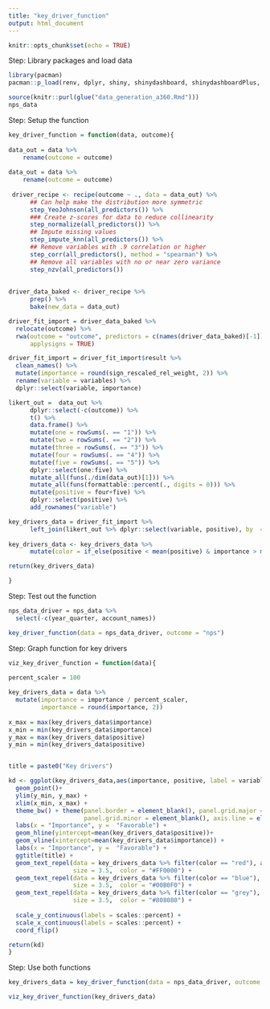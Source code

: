 ```yaml
---
title: "key_driver_function"
output: html_document
---
```


```r
knitr::opts_chunk$set(echo = TRUE)
```
Step: Library packages and load data
```r
library(pacman)
pacman::p_load(renv, dplyr, shiny, shinydashboard, shinydashboardPlus, tidyverse, glue, plotly, devtools, shinyWidgets, fontawesome, formattable, janitor, tsibble, DT, readr, lubridate, tidymodels, ggrepel, vip, rwa, glue)

source(knitr::purl(glue("data_generation_a360.Rmd")))
nps_data
```
Step: Setup the function
```r
key_driver_function = function(data, outcome){
  
data_out = data %>%
    rename(outcome = outcome)
  
data_out = data %>%
    rename(outcome = outcome)
  
 driver_recipe <- recipe(outcome ~ ., data = data_out) %>% 
      ## Can help make the distribution more symmetric                     
      step_YeoJohnson(all_predictors()) %>% 
      ### Create z-scores for data to reduce collinearity
      step_normalize(all_predictors()) %>%
      ## Impute missing values
      step_impute_knn(all_predictors()) %>%
      ## Remove variables with .9 correlation or higher
      step_corr(all_predictors(), method = "spearman") %>%
      ## Remove all variables with no or near zero variance
      step_nzv(all_predictors())
 
    
driver_data_baked <- driver_recipe %>% 
      prep() %>% 
      bake(new_data = data_out)

driver_fit_import = driver_data_baked %>%
  relocate(outcome) %>%
  rwa(outcome = "outcome", predictors = c(names(driver_data_baked)[-1]),
      applysigns = TRUE)

driver_fit_import = driver_fit_import$result %>%
  clean_names() %>% 
  mutate(importance = round(sign_rescaled_rel_weight, 2)) %>%
  rename(variable = variables) %>%
  dplyr::select(variable, importance)

likert_out =  data_out %>%
      dplyr::select(-c(outcome)) %>%
      t() %>%
      data.frame() %>%
      mutate(one = rowSums(. == "1")) %>% 
      mutate(two = rowSums(. == "2")) %>% 
      mutate(three = rowSums(. == "3")) %>%
      mutate(four = rowSums(. == "4")) %>%
      mutate(five = rowSums(. == "5")) %>%
      dplyr::select(one:five) %>%
      mutate_all(funs(./dim(data_out)[1])) %>%
      mutate_all(funs(formattable::percent(., digits = 0))) %>%
      mutate(positive = four+five) %>%
      dplyr::select(positive) %>%
      add_rownames("variable")

key_drivers_data = driver_fit_import %>%
      left_join(likert_out %>% dplyr::select(variable, positive), by  = "variable")
     
key_drivers_data <- key_drivers_data %>%
      mutate(color = if_else(positive < mean(positive) & importance > mean(importance), "red", if_else(positive > mean(positive) & importance > mean(importance), "blue", "grey"))) 

return(key_drivers_data)

}


```
Step: Test out the function
```r
nps_data_driver = nps_data %>%
  select(-c(year_quarter, account_names))

key_driver_function(data = nps_data_driver, outcome = "nps")
```
Step: Graph function for key drivers
```r

viz_key_driver_function = function(data){

percent_scaler = 100  
  
key_drivers_data = data %>%
  mutate(importance = importance / percent_scaler, 
         importance = round(importance, 2))
  
x_max = max(key_drivers_data$importance) 
x_min = min(key_drivers_data$importance) 
y_max = max(key_drivers_data$positive) 
y_min = min(key_drivers_data$positive) 


title = paste0("Key drivers")

kd <- ggplot(key_drivers_data,aes(importance, positive, label = variable))+
  geom_point()+
  ylim(y_min, y_max) +
  xlim(x_min, x_max) +
  theme_bw() + theme(panel.border = element_blank(), panel.grid.major = element_blank(),
                     panel.grid.minor = element_blank(), axis.line = element_line(colour = "black")) +
  labs(x = "Importance", y =  "Favorable") +
  geom_hline(yintercept=mean(key_drivers_data$positive))+
  geom_vline(xintercept=mean(key_drivers_data$importance)) +
  labs(x = "Importance", y =  "Favorable") +
  ggtitle(title) +
  geom_text_repel(data = key_drivers_data %>% filter(color == "red"), aes(label = variable),
                  size = 3.5,  color = "#FF0000") +
  geom_text_repel(data = key_drivers_data %>% filter(color == "blue"), aes(label = variable),
                  size = 3.5,  color = "#00B0F0") +
  geom_text_repel(data = key_drivers_data %>% filter(color == "grey"), aes(label = variable),
                  size = 3.5,  color = "#808080") +
  
  scale_y_continuous(labels = scales::percent) +
  scale_x_continuous(labels = scales::percent) +
  coord_flip()

return(kd)
}
```
Step: Use both functions
```r
key_drivers_data = key_driver_function(data = nps_data_driver, outcome = "nps")

viz_key_driver_function(key_drivers_data)

```




  
    

    
 
    

    
